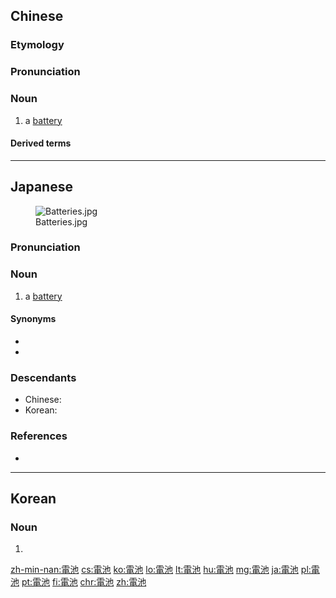 {{also|电池}}
==Chinese==
{{zh-forms|s=电池}}
{{wikipedia|lang=zh}}

===Etymology===
{{wasei kango|電%池|でん%ち}}

===Pronunciation===
{{zh-pron
|m=diànchí
|c=din6 ci4
|h=pfs=thien-chhṳ̀
|mn=tiān-tî
|w=3di zr
|ma=y
|cat=n
}}

===Noun===
{{zh-noun}}

# a [[battery]] {{gloss|device producing electricity}} {{zh-mw|m:節|m:塊|c:粒|c:嚿}}

====Derived terms====
{{zh-der|太陽能電池板|乾電池|伏打電池|光電池|太陽能電池|太陽電池|蓄電池|非晶矽氫太陽電池|鹼性蓄電池|鹼性電池}}

----

==Japanese==
{{ja-kanjitab|でん|ち|yomi=o}}
{{wikipedia|lang=ja}}
[[Image:Batteries.jpg|thumb]]

===Pronunciation===
{{ja-pron|でんち|y=o|acc=1|acc_ref=NHK}}

===Noun===
{{ja-noun|でんち}}

# a [[battery]] {{gloss|device producing electricity}}

====Synonyms====
* {{ja-r|バッテリー}}
* {{ja-r|蓄%電%池|ちく%でん%ち}}

===Descendants===
* Chinese: {{zh-l|電池}}
* Korean: {{ko-l|전지}}

===References===
<references/>
* {{R:Shogakukan}}

----

==Korean==
{{ko-hanjatab}}

===Noun===
{{ko-noun|hangeul=전지|mr=chŏnji|y=cēnci}}

# {{hanja form of|전지|[[battery]]}}

[[zh-min-nan:電池]]
[[cs:電池]]
[[ko:電池]]
[[lo:電池]]
[[lt:電池]]
[[hu:電池]]
[[mg:電池]]
[[ja:電池]]
[[pl:電池]]
[[pt:電池]]
[[fi:電池]]
[[chr:電池]]
[[zh:電池]]